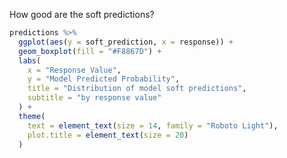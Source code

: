 How good are the soft predictions?
  
```r
predictions %>%
  ggplot(aes(y = soft_prediction, x = response)) +
  geom_boxplot(fill = "#F8867D") +
  labs(
    x = "Response Value",
    y = "Model Predicted Probability",
    title = "Distribution of model soft predictions",
    subtitle = "by response value"
  ) +
  theme(
    text = element_text(size = 14, family = "Roboto Light"),
    plot.title = element_text(size = 20)
  )
```